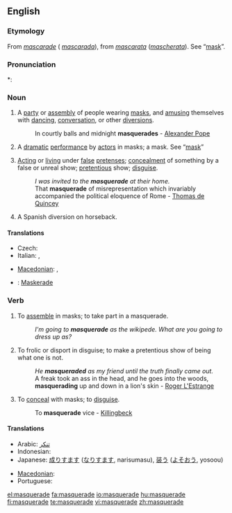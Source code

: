 {{wikipedia|dab=masquerade}}
==English==

===Etymology===
From {{etyl|fr}} ''[[mascarade]]'' ({{etyl|es}} ''[[mascarada]]''), from {{etyl|it}} ''[[mascarata]]'' (''[[mascherata]]''). See “[[mask]]”.

===Pronunciation===
*: {{rhymes|eɪd}}

===Noun===
{{en-noun}}

# A [[party]] or [[assembly]] of people wearing [[mask]]s, and [[amusing]] themselves with [[dancing]], [[conversation]], or other [[diversions]].
#: In courtly balls and midnight '''masquerades''' - [[w:Alexander Pope|Alexander Pope]]
# {{obsolete}} A [[dramatic]] [[performance]] by [[actor]]s in masks; a mask. See “[[mask]]”
# [[acting|Acting]] or [[living]] under [[false]] [[pretense]]s; [[concealment]] of something by a false or unreal show; [[pretentious]] show; [[disguise]].
#: ''I was invited to the '''masquerade''' at their home.''
#: That '''masquerade''' of misrepresentation which invariably accompanied the political eloquence of Rome - [[w:Thomas de Quincey|Thomas de Quincey]]
# A Spanish diversion on horseback.

====Translations====
{{trans-top|party of people wearing masks, and amusing themselves}}
* Czech: {{t-|cs|maškaráda|f}}
* Italian: {{t-|it|mascherata|f}}, {{t-|it|ballo in maschera|m}}
{{trans-mid}}
* [[Macedonian]]: {{t|mk|маскенбал|m|tr=máskenbal|sc=Cyrl|xs=Macedonian}},  {{t|mk|маскарада|f|tr=maskaráda|sc=Cyrl|xs=Macedonian}}
{{trans-bottom}}

{{checktrans-top}}
* {{ttbc|German}}: [[Maskerade]] {{f}}
{{checktrans-mid}}
{{checktrans-bottom}}

===Verb===
{{en-verb|masquerades|masquerading|masqueraded}}

# {{intransitive}} To [[assemble]] in masks; to take part in a masquerade.
#: ''I'm going to '''masquerade''' as the wikipede.  What are you going to dress up as?''
# {{intransitive}} To frolic or disport in disguise; to make a pretentious show of being what one is not.
#: ''He '''masqueraded''' as my friend until the truth finally came out.''
#: A freak took an ass in the head, and he goes into the woods, '''masquerading''' up and down in a lion's skin - [[w:Roger L'Estrange|Roger L'Estrange]]
# {{transitive}} To [[conceal]] with masks; to [[disguise]].
#: To '''masquerade''' vice - [[Killingbeck]]

====Translations====
{{trans-top|to conceal with masks}}
* Arabic: [[تنكر]]
* Indonesian: {{t+|id|samar|alt=menyamar|xs=Indonesian}}
* Japanese: [[成りすます]] ([[なりすます]], narisumasu), [[装う]] ([[よそおう]], yosoou)
{{trans-mid}}
* [[Macedonian]]: {{t|mk|маскира|tr=maskíra|sc=Cyrl|xs=Macedonian}}
* Portuguese: {{t+|pt|mascarar}}
{{trans-bottom}}

[[el:masquerade]]
[[fa:masquerade]]
[[io:masquerade]]
[[hu:masquerade]]
[[fi:masquerade]]
[[te:masquerade]]
[[vi:masquerade]]
[[zh:masquerade]]